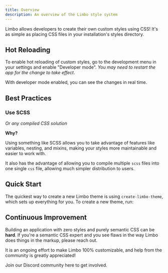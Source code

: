 ```yaml
---
title: Overview
description: An overview of the Limbo style system
---
```



Limbo allows developers to create their own custom styles using CSS! It's as simple as placing CSS files in your installation's styles directory.

## Hot Reloading

To enable hot reloading of custom styles, go to the development menu in your settings and enable "Developer mode". _You may need to restart the app for the change to take effect_.

With developer mode enabled, you can see the changes in real time.

## Best Practices

### Use SCSS

_Or any compiled CSS solution_

**Why?**

Using something like SCSS allows you to take advantage of features like variables, nesting, and mixins, making your styles more maintainable and easier to work with.

It also has the advantage of allowing you to compile multiple `scss` files into one single `css` file, allowing much simpler distribution to users.

## Quick Start

The quickest way to create a new Limbo theme is using `create-limbo-theme`, which sets up everything for you. To create a new theme, run:

<NpmCreate scriptName="limbo-theme" />

## Continuous Improvement

Building an application with zero styles and purely semantic CSS can be **hard**. If you're a semantic CSS expert and you see flaws in the way Limbo does things in the markup, please reach out.

It is an ongoing effort to make Limbo 100% customizable, and help from the community is greatly appreciated!

Join our Discord community <DiscordInviteLink>here</DiscordInviteLink> to get involved.
